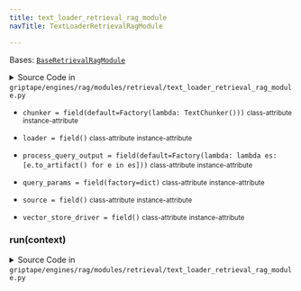 ```yaml
---
title: text_loader_retrieval_rag_module
navTitle: TextLoaderRetrievalRagModule

---
```


<span id="griptape.engines.rag.modules.retrieval.text_loader_retrieval_rag_module.TextLoaderRetrievalRagModule"></span>

Bases:
 [`BaseRetrievalRagModule`](..#griptape.engines.rag.modules.BaseRetrievalRagModule "BaseRetrievalRagModule (griptape.engines.rag.modules.BaseRetrievalRagModule)")

<details><summary>Source Code in <code>griptape&#47;engines&#47;rag&#47;modules&#47;retrieval&#47;text_loader_retrieval_rag_module.py</code></summary>

```python
@define(kw_only=True)
class TextLoaderRetrievalRagModule(BaseRetrievalRagModule):
    loader: TextLoader = field()
    chunker: TextChunker = field(default=Factory(lambda: TextChunker()))
    vector_store_driver: BaseVectorStoreDriver = field()
    source: Any = field()
    query_params: dict[str, Any] = field(factory=dict)
    process_query_output: Callable[[list[BaseVectorStoreDriver.Entry]], Sequence[TextArtifact]] = field(
        default=Factory(lambda: lambda es: [e.to_artifact() for e in es]),
    )

    def run(self, context: RagContext) -> Sequence[TextArtifact]:
        namespace = uuid.uuid4().hex
        context_source = self.get_context_param(context, "source")
        source = self.source if context_source is None else context_source

        query_params = utils.dict_merge(self.query_params, self.get_context_param(context, "query_params"))

        query_params["namespace"] = namespace

        loader_output = self.loader.load(source)
        chunks = self.chunker.chunk(loader_output)

        self.vector_store_driver.upsert_collection({namespace: chunks})

        return self.process_query_output(self.vector_store_driver.query(context.query, **query_params))
```

</details>

-   `chunker = field(default=Factory(lambda: TextChunker()))` <small>class-attribute</small> <small>instance-attribute</small>  <span id="griptape.engines.rag.modules.retrieval.text_loader_retrieval_rag_module.TextLoaderRetrievalRagModule.chunker"></span> 

-   `loader = field()` <small>class-attribute</small> <small>instance-attribute</small>  <span id="griptape.engines.rag.modules.retrieval.text_loader_retrieval_rag_module.TextLoaderRetrievalRagModule.loader"></span> 

-   `process_query_output = field(default=Factory(lambda: lambda es: [e.to_artifact() for e in es]))` <small>class-attribute</small> <small>instance-attribute</small>  <span id="griptape.engines.rag.modules.retrieval.text_loader_retrieval_rag_module.TextLoaderRetrievalRagModule.process_query_output"></span> 

-   `query_params = field(factory=dict)` <small>class-attribute</small> <small>instance-attribute</small>  <span id="griptape.engines.rag.modules.retrieval.text_loader_retrieval_rag_module.TextLoaderRetrievalRagModule.query_params"></span> 

-   `source = field()` <small>class-attribute</small> <small>instance-attribute</small>  <span id="griptape.engines.rag.modules.retrieval.text_loader_retrieval_rag_module.TextLoaderRetrievalRagModule.source"></span> 

-   `vector_store_driver = field()` <small>class-attribute</small> <small>instance-attribute</small>  <span id="griptape.engines.rag.modules.retrieval.text_loader_retrieval_rag_module.TextLoaderRetrievalRagModule.vector_store_driver"></span> 

<span id="griptape.engines.rag.modules.retrieval.text_loader_retrieval_rag_module.TextLoaderRetrievalRagModule.run"></span>

### run(context)

<details><summary>Source Code in <code>griptape&#47;engines&#47;rag&#47;modules&#47;retrieval&#47;text_loader_retrieval_rag_module.py</code></summary>

```python
def run(self, context: RagContext) -> Sequence[TextArtifact]:
    namespace = uuid.uuid4().hex
    context_source = self.get_context_param(context, "source")
    source = self.source if context_source is None else context_source

    query_params = utils.dict_merge(self.query_params, self.get_context_param(context, "query_params"))

    query_params["namespace"] = namespace

    loader_output = self.loader.load(source)
    chunks = self.chunker.chunk(loader_output)

    self.vector_store_driver.upsert_collection({namespace: chunks})

    return self.process_query_output(self.vector_store_driver.query(context.query, **query_params))
```

</details>
